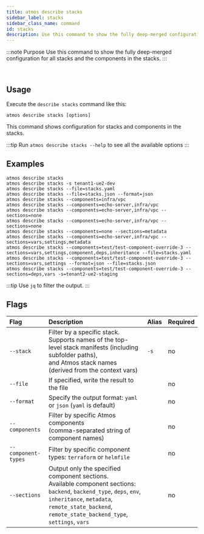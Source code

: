 ```yaml
---
title: atmos describe stacks
sidebar_label: stacks
sidebar_class_name: command
id: stacks
description: Use this command to show the fully deep-merged configuration for all stacks and the components in the stacks.
---
```


:::note Purpose
Use this command to show the fully deep-merged configuration for all stacks and the components in the stacks.
:::

<br/>

<Screengrab title="atmos describe stacks --help" slug="atmos-describe-stacks--help" />

## Usage

Execute the `describe stacks` command like this:

```shell
atmos describe stacks [options]
```

This command shows configuration for stacks and components in the stacks.

:::tip
Run `atmos describe stacks --help` to see all the available options
:::

## Examples

```shell
atmos describe stacks
atmos describe stacks -s tenant1-ue2-dev
atmos describe stacks --file=stacks.yaml
atmos describe stacks --file=stacks.json --format=json
atmos describe stacks --components=infra/vpc
atmos describe stacks --components=echo-server,infra/vpc
atmos describe stacks --components=echo-server,infra/vpc --sections=none
atmos describe stacks --components=echo-server,infra/vpc --sections=none
atmos describe stacks --components=none --sections=metadata
atmos describe stacks --components=echo-server,infra/vpc --sections=vars,settings,metadata
atmos describe stacks --components=test/test-component-override-3 --sections=vars,settings,component,deps,inheritance --file=stacks.yaml
atmos describe stacks --components=test/test-component-override-3 --sections=vars,settings --format=json --file=stacks.json
atmos describe stacks --components=test/test-component-override-3 --sections=deps,vars -s=tenant2-ue2-staging
```

:::tip
Use `jq` to filter the output.
:::

## Flags

| Flag                | Description                                                                                                                                                                                                                          | Alias | Required |
|:--------------------|:-------------------------------------------------------------------------------------------------------------------------------------------------------------------------------------------------------------------------------------|:------|:---------|
| `--stack`           | Filter by a specific stack.<br/>Supports names of the top-level stack manifests (including subfolder paths),<br/>and Atmos stack names (derived from the context vars)                                                               | `-s`  | no       |
| `--file`            | If specified, write the result to the file                                                                                                                                                                                           |       | no       |
| `--format`          | Specify the output format: `yaml` or `json` (`yaml` is default)                                                                                                                                                                      |       | no       |
| `--components`      | Filter by specific Atmos components<br/>(comma-separated string of component names)                                                                                                                                                  |       | no       |
| `--component-types` | Filter by specific component types: `terraform` or `helmfile`                                                                                                                                                                        |       | no       |
| `--sections`        | Output only the specified component sections.<br/>Available component sections: `backend`, `backend_type`, `deps`, `env`,<br/>`inheritance`, `metadata`, `remote_state_backend`,<br/>`remote_state_backend_type`, `settings`, `vars` |       | no       |
